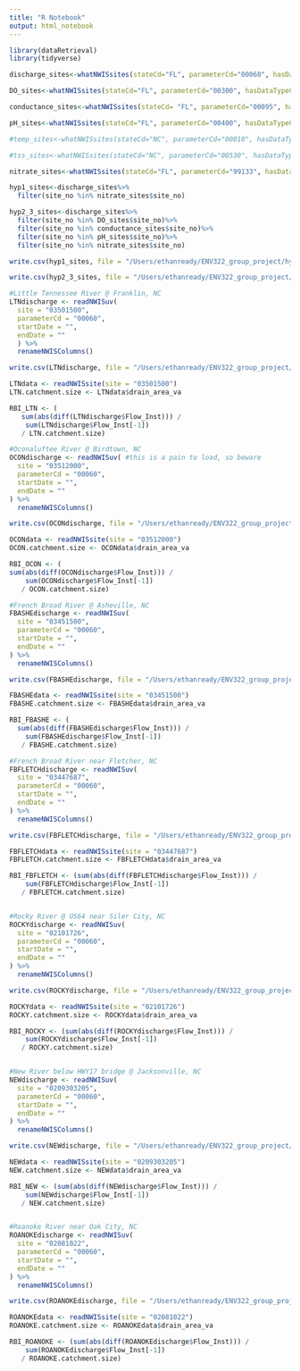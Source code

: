 ```yaml
---
title: "R Notebook"
output: html_notebook
---
```




```r
library(dataRetrieval)
library(tidyverse)

discharge_sites<-whatNWISsites(stateCd="FL", parameterCd="00060", hasDataTypeCd="iv")

DO_sites<-whatNWISsites(stateCd="FL", parameterCd="00300", hasDataTypeCd="iv")

conductance_sites<-whatNWISsites(stateCd= "FL", parameterCd="00095", hasDataTypeCd="iv")

pH_sites<-whatNWISsites(stateCd="FL", parameterCd="00400", hasDataTypeCd="iv")

#temp_sites<-whatNWISsites(stateCd="NC", parameterCd="00010", hasDataTypeCd="iv")

#tss_sites<-whatNWISsites(stateCd="NC", parameterCd="00530", hasDataTypeCd="iv")

nitrate_sites<-whatNWISsites(stateCd="FL", parameterCd="99133", hasDataTypeCd="iv")

hyp1_sites<-discharge_sites%>%
  filter(site_no %in% nitrate_sites$site_no)

hyp2_3_sites<-discharge_sites%>%
  filter(site_no %in% DO_sites$site_no)%>%
  filter(site_no %in% conductance_sites$site_no)%>%
  filter(site_no %in% pH_sites$site_no)%>%
  filter(site_no %in% nitrate_sites$site_no)

write.csv(hyp1_sites, file = "/Users/ethanready/ENV322_group_project/hyp1_sites.csv")

write.csv(hyp2_3_sites, file = "/Users/ethanready/ENV322_group_project/hyp2_3_sites.csv")
```

```r
#Little Tennessee River @ Franklin, NC
LTNdischarge <- readNWISuv( 
  site = "03501500", 
  parameterCd = "00060",
  startDate = "", 
  endDate = ""
  ) %>% 
  renameNWISColumns()

write.csv(LTNdischarge, file = "/Users/ethanready/ENV322_group_project/LTNdischarge.csv")

LTNdata <- readNWISsite(site = "03501500")
LTN.catchment.size <- LTNdata$drain_area_va

RBI_LTN <- (
   sum(abs(diff(LTNdischarge$Flow_Inst))) / 
    sum(LTNdischarge$Flow_Inst[-1])
   / LTN.catchment.size)

#Oconaluftee River @ Birdtown, NC 
OCONdischarge <- readNWISuv( #this is a pain to load, so beware
  site = "03512000",
  parameterCd = "00060",
  startDate = "",
  endDate = ""
) %>%
  renameNWISColumns()

write.csv(OCONdischarge, file = "/Users/ethanready/ENV322_group_project/OCONdischarge.csv")

OCONdata <- readNWISsite(site = "03512000")
OCON.catchment.size <- OCONdata$drain_area_va

RBI_OCON <- (
sum(abs(diff(OCONdischarge$Flow_Inst))) /
    sum(OCONdischarge$Flow_Inst[-1])
   / OCON.catchment.size)

#French Broad River @ Asheville, NC
FBASHEdischarge <- readNWISuv(
  site = "03451500",
  parameterCd = "00060",
  startDate = "",
  endDate = ""
) %>%
  renameNWISColumns()

write.csv(FBASHEdischarge, file = "/Users/ethanready/ENV322_group_project/FBASHEdischarge.csv")

FBASHEdata <- readNWISsite(site = "03451500")
FBASHE.catchment.size <- FBASHEdata$drain_area_va

RBI_FBASHE <- (
  sum(abs(diff(FBASHEdischarge$Flow_Inst))) /
    sum(FBASHEdischarge$Flow_Inst[-1])
   / FBASHE.catchment.size)

#French Broad River near Fletcher, NC
FBFLETCHdischarge <- readNWISuv(
  site = "03447687",
  parameterCd = "00060",
  startDate = "",
  endDate = ""
) %>%
  renameNWISColumns()

write.csv(FBFLETCHdischarge, file = "/Users/ethanready/ENV322_group_project/FBFLETCHdischarge.csv")

FBFLETCHdata <- readNWISsite(site = "03447687")
FBFLETCH.catchment.size <- FBFLETCHdata$drain_area_va

RBI_FBFLETCH <- (sum(abs(diff(FBFLETCHdischarge$Flow_Inst))) /
    sum(FBFLETCHdischarge$Flow_Inst[-1])
   / FBFLETCH.catchment.size)


#Rocky River @ US64 near Siler City, NC
ROCKYdischarge <- readNWISuv(
  site = "02101726",
  parameterCd = "00060",
  startDate = "",
  endDate = ""
) %>%
  renameNWISColumns()

write.csv(ROCKYdischarge, file = "/Users/ethanready/ENV322_group_project/ROCKYdischarge.csv")

ROCKYdata <- readNWISsite(site = "02101726")
ROCKY.catchment.size <- ROCKYdata$drain_area_va

RBI_ROCKY <- (sum(abs(diff(ROCKYdischarge$Flow_Inst))) /
    sum(ROCKYdischarge$Flow_Inst[-1])
   / ROCKY.catchment.size)


#New River below HWY17 bridge @ Jacksonville, NC
NEWdischarge <- readNWISuv(
  site = "0209303205",
  parameterCd = "00060",
  startDate = "",
  endDate = ""
) %>%
  renameNWISColumns()

write.csv(NEWdischarge, file = "/Users/ethanready/ENV322_group_project/NEWdischarge.csv")

NEWdata <- readNWISsite(site = "0209303205")
NEW.catchment.size <- NEWdata$drain_area_va

RBI_NEW <- (sum(abs(diff(NEWdischarge$Flow_Inst))) /
    sum(NEWdischarge$Flow_Inst[-1])
   / NEW.catchment.size)


#Roanoke River near Oak City, NC
ROANOKEdischarge <- readNWISuv(
  site = "02081022",
  parameterCd = "00060",
  startDate = "",
  endDate = ""
) %>%
  renameNWISColumns()

write.csv(ROANOKEdischarge, file = "/Users/ethanready/ENV322_group_project/ROANOKEdischarge.csv")

ROANOKEdata <- readNWISsite(site = "02081022")
ROANOKE.catchment.size <- ROANOKEdata$drain_area_va

RBI_ROANOKE <- (sum(abs(diff(ROANOKEdischarge$Flow_Inst))) /
    sum(ROANOKEdischarge$Flow_Inst[-1])
   / ROANOKE.catchment.size)
```

